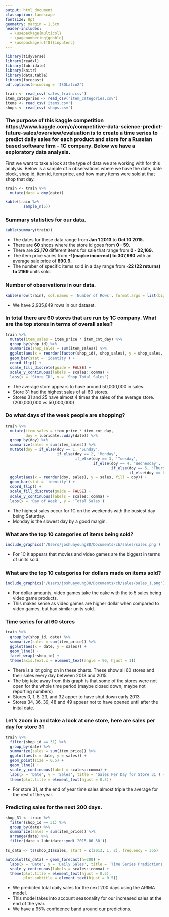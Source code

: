 ```yaml
---
output: html_document
classoption: landscape
fontsize: 8pt
geometry: margin = 1.5cm
header-includes:  
  - \usepackage{multicol}
  - \pagenumbering{gobble}
  - \usepackage[utf8]{inputenc}
---
```


```r
library(tidyverse)
library(readxl)
library(lubridate)
library(knitr)
library(data.table)
library(forecast)
pdf.options(encoding = 'ISOLatin2')
```

```r
train <- read_csv('sales_train.csv')
item_categories <- read_csv('item_categories.csv')
items <- read_csv('items.csv')
shops <- read_csv('shops.csv')
```


### The purpose of this kaggle competition https://www.kaggle.com/c/competitive-data-science-predict-future-sales/overview/evaluation is to create a time series to predict daily sales for each product and store for a Russian based software firm - 1C company. Below we have a exploratory data analysis.  

First we want to take a look at the type of data we are working with for this analysis. Below is a sample of 5 observations where we have the date, date block, shop id, item id, item price, and how many items were sold at that shop that day.  

```r
train <- train %>%
  mutate(date = dmy(date))

kable(train %>%
        sample_n(5))
```

### Summary statistics for our data.  
```r
kable(summary(train))
```

* The dates for these data range from **Jan 1 2013** to **Oct 10 2015.**
* There are **60** shops where the store id goes from **0 - 59.**
* There are **22,170** different items for sale that range from **0 - 22,169.**
* The item price varies from **-1(maybe incorrect) to 307,980** with an average sale price of **890.9.**
* The number of specific items sold in a day range from **-22 (22 returns) to 2169** units sold.  
  
### Number of observations in our data. 
```r
kable(nrow(train), col.names = 'Number of Rows', format.args = list(big.mark = ","))
```
* We have 2,935,849 rows in our dataset.  

\newpage
### In total there are 60 stores that are run by 1C company. What are the top stores in terms of overall sales?  
```r
train %>%
  mutate(item_sales = item_price * item_cnt_day) %>%
  group_by(shop_id) %>%
  summarize(shop_sales = sum(item_sales)) %>%
  ggplot(aes(x = reorder(factor(shop_id), shop_sales), y = shop_sales, fill = factor(shop_id))) +
  geom_bar(stat = 'identity') +
  coord_flip() +
  scale_fill_discrete(guide = FALSE) +
  scale_y_continuous(labels = scales::comma) +
  labs(x = 'Store ID', y = 'Shop Total Sales')

```

* The average store appears to have around 50,000,000 in sales. 
* Store 31 had the highest sales of all 60 stores.
* Stores 31 and 25 have almost 4 times the sales of the average store. (200,000,000 vs 50,000,000)

### Do what days of the week people are shopping?  

```r
train %>%
  mutate(item_sales = item_price * item_cnt_day,
         doy = lubridate::wday(date)) %>%
  group_by(doy) %>%
  summarize(sales = sum(item_sales)) %>%
  mutate(doy = if_else(doy == 1, 'Sunday',
                       if_else(doy == 2, 'Monday',
                               if_else(doy == 3, 'Tuesday',
                                       if_else(doy == 4, 'Wednesday',
                                               if_else(doy == 5, 'Thursday',
                                                       if_else(doy == 6, 'Friday', 'Saturday'))))))) %>%
  ggplot(aes(x = reorder(doy, sales), y = sales, fill = doy)) +
  geom_bar(stat = 'identity') +
  coord_flip() +
  scale_fill_discrete(guide = FALSE) +
  scale_y_continuous(labels = scales::comma) +
  labs(x = 'Day of Week', y = 'Total Sales')

```

* The highest sales occur for 1C on the weekends with the busiest day being Saturday. 
* Monday is the slowest day by a good margin.  

### What are the top 10 categories of items being sold?
```r
include_graphics('/Users/joshuayoung88/Documents/cb/sales/sales.png')
```

* For 1C it appears that movies and video games are the biggest in terms of units sold.

### What are the top 10 categories for dollars made on items sold?
```r
include_graphics('/Users/joshuayoung88/Documents/cb/sales/sales_1.png')
```

* For dollar amounts, video games take the cake with the to 5 sales being video game products.  
* This makes sense as video games are higher dollar when compared to video games, but had similar units sold. 

### Time series for all 60 stores  
```r
train %>%
  group_by(shop_id, date) %>%
  summarize(sales = sum(item_price)) %>%
  ggplot(aes(x = date, y = sales)) +
  geom_line() +
  facet_wrap(~shop_id) +
  theme(axis.text.x = element_text(angle = 90, hjust = 1))
```
  
* There is a lot going on in these charts. These show all 60 stores and their sales every day between 2013 and 2015.
* The big take away from this graph is that some of the stores were not open for the whole time period (maybe closed down, maybe not reporting numbers)
* Stores 0, 1, 8, 23, and 32 apper to have shut down early 2013. 
* Stores 34, 36, 39, 48 and 49 appear not to have opened until after the inital date. 

### Let's zoom in and take a look at one store, here are sales per day for store 31  
```r
train %>%
  filter(shop_id == 31) %>%
  group_by(date) %>%
  summarize(sales = sum(item_price)) %>%
  ggplot(aes(x = date, y = sales)) +
  geom_point(size = 0.5) +
  geom_line() +
  scale_y_continuous(label = scales::comma) +
  labs(x = 'Date', y = 'Sales', title = 'Sales Per Day for Store 31') +
  theme(plot.title = element_text(hjust = 0.5))
```

* For store 31, at the end of year time sales almost triple the average for the rest of the year.  

\newpage  
### Predicting sales for the next 200 days.
```r
shop_31 <- train %>%
  filter(shop_id == 31) %>%
  group_by(date) %>%
  summarize(sales = sum(item_price)) %>%
  arrange(date) %>%
  filter(date < lubridate::ymd('2015-06-30'))

ts_data <- ts(shop_31$sales, start = c(2013, 1, 2), frequency = 365)

autoplot(ts_data) + geom_forecast(h=200) +
  labs(x = 'Date', y = 'Daily Sales', title = 'Time Series Predictions for Daily Sales', subtitle = 'With 95% Confidence Bands') +
  scale_y_continuous(labels = scales::comma) +
  theme(plot.title = element_text(hjust = 0.5),
        plot.subtitle = element_text(hjust = 0.5))
```

* We predicted total daily sales for the next 200 days using the ARIMA model. 
* This model takes into account seasonality for our increased sales at the end of the year. 
* We have a 95% confidence band around our predictions. 